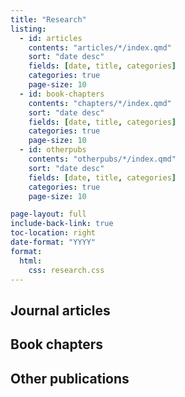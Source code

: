 ```yaml
---
title: "Research"
listing:
  - id: articles
    contents: "articles/*/index.qmd"
    sort: "date desc"
    fields: [date, title, categories]
    categories: true
    page-size: 10
  - id: book-chapters
    contents: "chapters/*/index.qmd"
    sort: "date desc"
    fields: [date, title, categories]
    categories: true
    page-size: 10
  - id: otherpubs
    contents: "otherpubs/*/index.qmd"
    sort: "date desc"
    fields: [date, title, categories]
    categories: true
    page-size: 10

page-layout: full
include-back-link: true
toc-location: right
date-format: "YYYY"
format:
  html:
    css: research.css
---
```


## Journal articles

::: {#articles}
:::

## Book chapters

::: {#book-chapters}
:::

## Other publications

::: {#reviews}
:::
